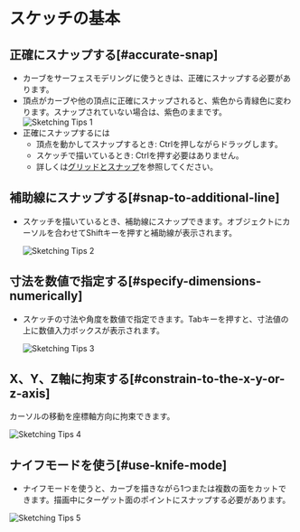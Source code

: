 # スケッチの基本

## 正確にスナップする[#accurate-snap]

- カーブをサーフェスモデリングに使うときは、正確にスナップする必要があります。
- 頂点がカーブや他の頂点に正確にスナップされると、紫色から青緑色に変わります。スナップされていない場合は、紫色のままです。
![Sketching Tips 1](/img/sketching-tips-1.png)
- 正確にスナップするには
    - 頂点を動かしてスナップするとき: Ctrlを押しながらドラッグします。
    - スケッチで描いているとき: Ctrlを押す必要はありません。
    - 詳しくは[グリッドとスナップ](../3d-viewport/grid-and-snap)を参照してください。

## 補助線にスナップする[#snap-to-additional-line]

- スケッチを描いているとき、補助線にスナップできます。オブジェクトにカーソルを合わせてShiftキーを押すと補助線が表示されます。

    ![Sketching Tips 2](/img/sketching-tips-2.gif)

## 寸法を数値で指定する[#specify-dimensions-numerically]

- スケッチの寸法や角度を数値で指定できます。Tabキーを押すと、寸法値の上に数値入力ボックスが表示されます。

    ![Sketching Tips 3](/img/sketching-tips-3.gif)

## X、Y、Z軸に拘束する[#constrain-to-the-x-y-or-z-axis]

カーソルの移動を座標軸方向に拘束できます。

![Sketching Tips 4](/img/sketching-tips-4.gif)

## ナイフモードを使う[#use-knife-mode]

- ナイフモードを使うと、カーブを描きながら1つまたは複数の面をカットできます。描画中にターゲット面のポイントにスナップする必要があります。

![Sketching Tips 5](/img/sketching-tips-5.gif)

